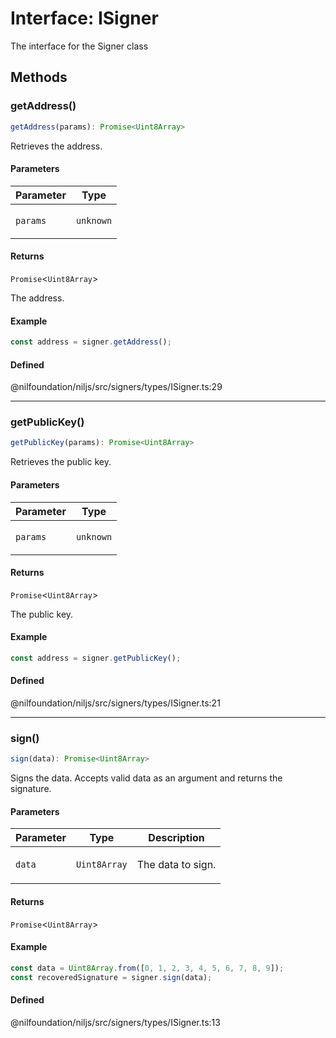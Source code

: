# Interface: ISigner

The interface for the Signer class

## Methods

### getAddress()

```ts
getAddress(params): Promise<Uint8Array>
```

Retrieves the address.

#### Parameters

<table>
<thead>
<tr>
<th>Parameter</th>
<th>Type</th>
</tr>
</thead>
<tbody>
<tr>
<td>

`params`

</td>
<td>

`unknown`

</td>
</tr>
</tbody>
</table>

#### Returns

`Promise`\<`Uint8Array`\>

The address.

#### Example

```ts
const address = signer.getAddress();
```

#### Defined  
@nilfoundation/niljs/src/signers/types/ISigner.ts:29

***

### getPublicKey()

```ts
getPublicKey(params): Promise<Uint8Array>
```

Retrieves the public key.

#### Parameters

<table>
<thead>
<tr>
<th>Parameter</th>
<th>Type</th>
</tr>
</thead>
<tbody>
<tr>
<td>

`params`

</td>
<td>

`unknown`

</td>
</tr>
</tbody>
</table>

#### Returns

`Promise`\<`Uint8Array`\>

The public key.

#### Example

```ts
const address = signer.getPublicKey();
```

#### Defined  
@nilfoundation/niljs/src/signers/types/ISigner.ts:21

***

### sign()

```ts
sign(data): Promise<Uint8Array>
```

Signs the data.
Accepts valid data as an argument and returns the signature.

#### Parameters

<table>
<thead>
<tr>
<th>Parameter</th>
<th>Type</th>
<th>Description</th>
</tr>
</thead>
<tbody>
<tr>
<td>

`data`

</td>
<td>

`Uint8Array`

</td>
<td>

The data to sign.

</td>
</tr>
</tbody>
</table>

#### Returns

`Promise`\<`Uint8Array`\>

#### Example

```ts
const data = Uint8Array.from([0, 1, 2, 3, 4, 5, 6, 7, 8, 9]);
const recoveredSignature = signer.sign(data);
```

#### Defined  
@nilfoundation/niljs/src/signers/types/ISigner.ts:13
